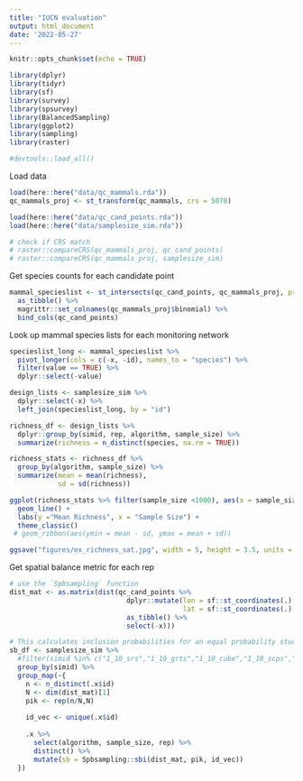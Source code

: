 ```yaml
---
title: "IUCN evaluation"
output: html_document
date: '2022-05-27'
---
```


```r
knitr::opts_chunk$set(echo = TRUE)
```

```r
library(dplyr)
library(tidyr)
library(sf)
library(survey)
library(spsurvey)
library(BalancedSampling)
library(ggplot2)
library(sampling)
library(raster)

#devtools::load_all()
```

Load data
```r
load(here::here("data/qc_mammals.rda"))
qc_mammals_proj <- st_transform(qc_mammals, crs = 5070)

load(here::here("data/qc_cand_points.rda"))
load(here::here("data/samplesize_sim.rda"))

# check if CRS match
# raster::compareCRS(qc_mammals_proj, qc_cand_points)
# raster::compareCRS(qc_mammals_proj, samplesize_sim)
```

Get species counts for each candidate point
```r
mammal_specieslist <- st_intersects(qc_cand_points, qc_mammals_proj, prepared = TRUE, sparse = FALSE) %>%
  as_tibble() %>%
  magrittr::set_colnames(qc_mammals_proj$binomial) %>%
  bind_cols(qc_cand_points)
```

Look up mammal species lists for each monitoring network
```r
specieslist_long <- mammal_specieslist %>%
  pivot_longer(cols = c(-x, -id), names_to = "species") %>%
  filter(value == TRUE) %>%
  dplyr::select(-value)

design_lists <- samplesize_sim %>%
  dplyr::select(-x) %>%
  left_join(specieslist_long, by = "id")

richness_df <- design_lists %>% 
  dplyr::group_by(simid, rep, algorithm, sample_size) %>%
  summarize(richness = n_distinct(species, na.rm = TRUE))

richness_stats <- richness_df %>%
  group_by(algorithm, sample_size) %>%
  summarize(mean = mean(richness),
            sd = sd(richness))

ggplot(richness_stats %>% filter(sample_size <1000), aes(x = sample_size, y = mean, color = algorithm)) +
  geom_line() + 
  labs(y ="Mean Richness", x = "Sample Size") +
  theme_classic()
 # geom_ribbon(aes(ymin = mean - sd, ymax = mean + sd))

ggsave("figures/ex_richness_sat.jpg", width = 5, height = 3.5, units = "in")
```

Get spatial balance metric for each rep
```r
# use the `Spbsampling` function
dist_mat <- as.matrix(dist(qc_cand_points %>% 
                             dplyr::mutate(lon = sf::st_coordinates(.)[,1], 
                                           lat = sf::st_coordinates(.)[,2]) %>%
                             as_tibble() %>%
                             select(-x)))

# This calculates inclusion probabilities for an equal probability study design
sb_df <- samplesize_sim %>%
  #filter(simid %in% c("1_10_srs","1_10_grts","1_10_cube","1_10_scps","1_10_lpm1","1_10_lpm2")) %>%
  group_by(simid) %>%
  group_map(~{
    n <- n_distinct(.x$id)
    N <- dim(dist_mat)[1]
    pik <- rep(n/N,N)
    
    id_vec <- unique(.x$id)
    
    .x %>%
      select(algorithm, sample_size, rep) %>% 
      distinct() %>%
      mutate(sb = Spbsampling::sbi(dist_mat, pik, id_vec))
  })
```

